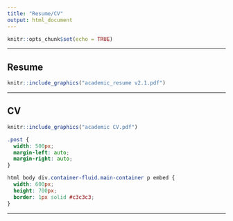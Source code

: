 ```yaml
---
title: "Resume/CV"
output: html_document
---
```


<div class="post">

```r
knitr::opts_chunk$set(echo = TRUE)
```

***

## Resume

```r
knitr::include_graphics("academic_resume v2.1.pdf")
```

***

## CV

```r
knitr::include_graphics("academic CV.pdf")
```


```css
.post {
  width: 500px;
  margin-left: auto;
  margin-right: auto;
}

html body div.container-fluid.main-container p embed {
  width: 600px;
  height: 700px;
  border: 1px solid #c3c3c3;
}
```

***